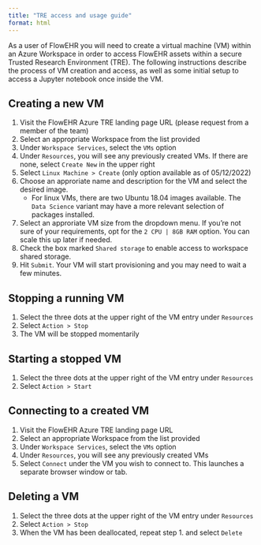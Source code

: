 ```yaml
---
title: "TRE access and usage guide"
format: html
---
```

As a user of FlowEHR you will need to create a virtual machine (VM) within an Azure Workspace in order to access FlowEHR assets within a secure Trusted Research Environment (TRE). The following instructions describe the process of VM creation and access, as well as some initial setup to access a Jupyter notebook once inside the VM.

## Creating a new VM

1. Visit the FlowEHR Azure TRE landing page URL (please request from a member of the team)
2. Select an appropriate Workspace from the list provided
3. Under `Workspace Services`, select the `VMs` option
4. Under `Resources`, you will see any previously created VMs. If there are none, select `Create New` in the upper right
5. Select `Linux Machine > Create` (only option available as of 05/12/2022)
6. Choose an approriate name and description for the VM and select the desired image.
    - For linux VMs, there are two Ubuntu 18.04 images available. The `Data Science` variant may have a more relevant selection of packages installed.
7. Select an approriate VM size from the dropdown menu. If you're not sure of your requirements, opt for the `2 CPU | 8GB RAM` option. You can scale this up later if needed.
8. Check the box marked `Shared storage` to enable access to workspace shared storage.
9. Hit `Submit`. Your VM will start provisioning and you may need to wait a few minutes.

## Stopping a running VM
1. Select the three dots at the upper right of the VM entry under `Resources`
2. Select `Action > Stop`
3. The VM will be stopped momentarily

## Starting a stopped VM
1. Select the three dots at the upper right of the VM entry under `Resources`
2. Select `Action > Start`

## Connecting to a created VM
1. Visit the FlowEHR Azure TRE landing page URL
2. Select an appropriate Workspace from the list provided
3. Under `Workspace Services`, select the `VMs` option
4. Under `Resources`, you will see any previously created VMs
5. Select `Connect` under the VM you wish to connect to. This launches a separate browser window or tab.

## Deleting a VM
1. Select the three dots at the upper right of the VM entry under `Resources`
2. Select `Action > Stop`
3. When the VM has been deallocated, repeat step 1. and select `Delete`